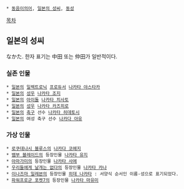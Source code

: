  * [[동음이의어]], [[일본의 성씨]], [[동성]]

[[목차]]

== 일본의 성씨 ==
なかた. 한자 표기는 中田 또는 仲田가 일반적이다.

=== 실존 인물 ===
 * [[일본]]의 [[일렉트로닉]] [[프로듀서]] [[나카타 야스타카]]
 * [[일본]]의 [[성우]] [[나카타 조지]]
 * [[일본]]의 [[아이돌]] [[나카타 치사토]]
 * [[일본]]의 [[성우]] [[나카타 카즈히로]]
 * [[일본]]의 [[축구]] 선수 [[나카타 히데토시]]
 * [[일본]]의 여성 축구 선수 [[나카다 아유]]

=== 가상 인물 ===
 * [[로쿠데나시 블루스]]의 [[나카다 코헤지]]
 * [[뱀부 블레이드]]의 등장인물 [[나카타 유지]]
 * [[아마가미]]의 등장인물 [[나카타 사에]]
 * [[우리들에게 날개는 없다]]의 등장인물 [[나카타 카나]]
 * [[이나즈마 일레븐]]의 등장인물 [[히데 나카타]] : 서양식 순서인 이름-성으로 표기되었다.
 * [[파워프로군 포켓7]]의 등장인물 [[나카타 마유미]]
